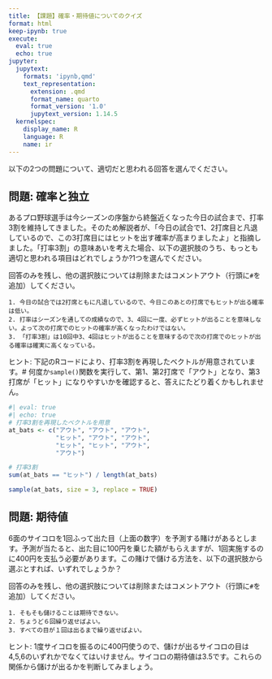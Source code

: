 ```yaml
---
title: 【課題】確率・期待値についてのクイズ
format: html
keep-ipynb: true
execute: 
  eval: true
  echo: true
jupyter:
  jupytext:
    formats: 'ipynb,qmd'
    text_representation:
      extension: .qmd
      format_name: quarto
      format_version: '1.0'
      jupytext_version: 1.14.5
  kernelspec:
    display_name: R
    language: R
    name: ir
---
```


::: {.callout-important}

以下の2つの問題について、適切だと思われる回答を選んでください。

:::


## 問題: 確率と独立

あるプロ野球選手は今シーズンの序盤から終盤近くなった今日の試合まで、打率3割を維持してきました。そのため解説者が、「今日の試合で1、2打席目と凡退しているので、この3打席目にはヒットを出す確率が高まりましたよ」と指摘しました。「打率3割」の意味あいを考えた場合、以下の選択肢のうち、もっとも適切と思われる項目はどれでしょうか?1つを選んでください。

回答のみを残し、他の選択肢については削除またはコメントアウト（行頭に`#`を追加）してください。

```
1. 今日の試合では2打席ともに凡退しているので、今日このあとの打席でもヒットが出る確率は低い。
2. 打率はシーズンを通しての成績なので、3、4回に一度、必ずヒットが出ることを意味しない。よって次の打席でのヒットの確率が高くなったわけではない。
3. 「打率3割」は10回中3、4回はヒットが出ることを意味するので次の打席でのヒットが出る確率は確実に高くなっている。
```

ヒント: 下記のRコードにより、打率3割を再現したベクトルが用意されています。# 何度か`sample()`関数を実行して、第1、第2打席で「アウト」となり、第3打席が「ヒット」になりやすいかを確認すると、答えにたどり着くかもしれません。

```r
#| eval: true
#| echo: true
# 打率3割を再現したベクトルを用意
at_bats <- c("アウト", "アウト", "アウト", 
             "ヒット", "アウト", "アウト", 
             "ヒット", "ヒット", "アウト", 
             "アウト")

# 打率3割
sum(at_bats == "ヒット") / length(at_bats)

sample(at_bats, size = 3, replace = TRUE)
```


## 問題: 期待値

6面のサイコロを1回ふって出た目（上面の数字）を予測する賭けがあるとします。予測が当たると、出た目に100円を乗じた額がもらえますが、1回実施するのに400円を支払う必要があります。この賭けで儲ける方法を、以下の選択肢から選ぶとすれば、いずれでしょうか？

回答のみを残し、他の選択肢については削除またはコメントアウト（行頭に`#`を追加）してください。

```
1. そもそも儲けることは期待できない。
2. ちょうど６回繰り返せばよい。
3. すべての目が１回は出るまで繰り返せばよい。
```

ヒント: 1度サイコロを振るのに400円使うので、儲けが出るサイコロの目は4,5,6のいずれかでなくてはいけません。サイコロの期待値は3.5です。これらの関係から儲けが出るかを判断してみましょう。
